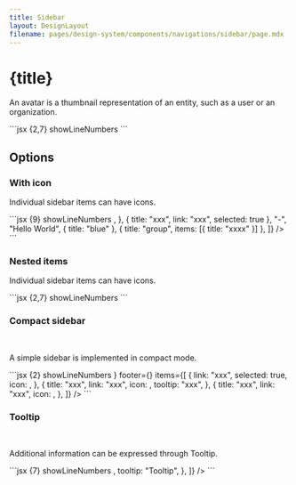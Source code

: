 ```yaml
---
title: Sidebar
layout: DesignLayout
filename: pages/design-system/components/navigations/sidebar/page.mdx
---
```



# {title}

An avatar is a thumbnail representation of an entity, such as a user or an organization.


<MainView />


<CodeView>
  <CodeViewItem title="Sapa">
```jsx {2,7} showLineNumbers
<Sidebar
    items={[
        "Section title",
        { type: "section", title: "Section title 2" },
        "-",
        { title: "xxx", link: "xxx" },
        { title: "xxx", link: "xxx", selected: true },
        "-",
        "Hello World",
        { title: "blue" },
        { title: "group", items: [{ title: "xxxx" }] },
    ]}
/>
```
  </CodeViewItem>
</CodeView>


## Options 


### With icon 


<IconView />

Individual sidebar items can have icons.

<CodeView>
  <CodeViewItem title="Sapa">
```jsx {9} showLineNumbers
<Sidebar
    items={[
        "Section title",
        { type: "section", title: "Section title 2" },
        "-",
        { 
            title: "xxx", 
            link: "xxx",
            icon: <SettingsAccessibilityFilled />,
        },
        { title: "xxx", link: "xxx", selected: true },
        "-",
        "Hello World",
        { title: "blue" },
        { title: "group", items: [{ title: "xxxx" }] },
    ]}
/>
```
  </CodeViewItem>
</CodeView>



### Nested items


<NestedView />

Individual sidebar items can have icons.

<CodeView>
  <CodeViewItem title="Sapa">
```jsx {2,7} showLineNumbers
<Sidebar
    items={[
        "Section title",
        { type: "section", title: "Section title 2" },
        "-",
        { title: "xxx", link: "xxx" },
        { title: "xxx", link: "xxx", selected: true },
        "-",
        "Hello World",
        { title: "blue" },
        { title: "group", items: [
            { title: "xxxx" },
            { title: "xxxx" },
            { title: "xxxx" },
            { title: "xxxx" },
        ] },
    ]}
/>
```
  </CodeViewItem>
</CodeView>



### Compact sidebar


<CompactView />

&nbsp;

A simple sidebar is implemented in compact mode.

<CodeView>
  <CodeViewItem title="Sapa">
```jsx {2} showLineNumbers
<Sidebar
    compact
    header={<SettingsAccessibilityFilled />}
    footer={<SettingsAccessibilityFilled />}
    items={[
    {
        link: "xxx",
        selected: true,
        icon: <SettingsAccessibilityFilled />,
    },
    {
        title: "xxx",
        link: "xxx",
        icon: <SettingsAccessibilityFilled />,
        tooltip: "xxx",
    },
    {
        title: "xxx",
        link: "xxx",
        icon: <SettingsAccessibilityFilled />,
    },
    ]}
/>
```
  </CodeViewItem>
</CodeView>


### Tooltip


<TooltipView />

&nbsp;

Additional information can be expressed through Tooltip.

<CodeView>
  <CodeViewItem title="Sapa">
```jsx {7} showLineNumbers
<Sidebar
    compact
    items={[
    {
        link: "xxx",
        selected: true,
        icon: <SettingsAccessibilityFilled />,
        tooltip: "Tooltip",
    },
    ]}
/>
```
  </CodeViewItem>
</CodeView>
